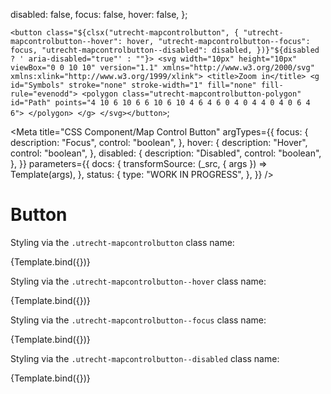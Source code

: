 <!--
@license EUPL-1.2
Copyright (c) 2021 Gemeente Utrecht
Copyright (c) 2021 Robbert Broersma
-->



  disabled: false,
  focus: false,
  hover: false,
};

  `<button class="${clsx("utrecht-mapcontrolbutton", {
    "utrecht-mapcontrolbutton--hover": hover,
    "utrecht-mapcontrolbutton--focus": focus,
    "utrecht-mapcontrolbutton--disabled": disabled,
  })}"${disabled ? ' aria-disabled="true"' : ""}>
      <svg width="10px" height="10px" viewBox="0 0 10 10" version="1.1" xmlns="http://www.w3.org/2000/svg" xmlns:xlink="http://www.w3.org/1999/xlink">
        <title>Zoom in</title>
        <g id="Symbols" stroke="none" stroke-width="1" fill="none" fill-rule="evenodd">
          <polygon class="utrecht-mapcontrolbutton-polygon" id="Path" points="4 10 6 10 6 6 10 6 10 4 6 4 6 0 4 0 4 4 0 4 0 6 4 6">
          </polygon>
        </g>
      </svg></button>`;

<!--<a class="leaflet-control-zoom-in" href="#" title="Zoom in" role="button" aria-label="Zoom in">+</a>
<a class="leaflet-control-zoom-out" href="#" title="Zoom out" role="button" aria-label="Zoom out">−</a>-->

<Meta
  title="CSS Component/Map Control Button"
  argTypes={{
    focus: {
      description: "Focus",
      control: "boolean",
    },
    hover: {
      description: "Hover",
      control: "boolean",
    },
    disabled: {
      description: "Disabled",
      control: "boolean",
    },
  }}
  parameters={{
    docs: {
      transformSource: (_src, { args }) => Template(args),
    },
    status: {
      type: "WORK IN PROGRESS",
    },
  }}
/>

# Button

Styling via the `.utrecht-mapcontrolbutton` class name:

<Canvas>
  <Story
    name="Map Control Button"
    args={{
      ...defaultArgs,
    }}
  >
    {Template.bind({})}
  </Story>
</Canvas>

<ArgsTable story="Map Control Button" />

Styling via the `.utrecht-mapcontrolbutton--hover` class name:

<Canvas>
  <Story
    name="Map Control Button hover"
    args={{ hover: true }}
    parameters={{
      docs: {
        source: {
          state: "closed",
        },
      },
    }}
  >
    {Template.bind({})}
  </Story>
</Canvas>

Styling via the `.utrecht-mapcontrolbutton--focus` class name:

<Canvas>
  <Story
    name="Map Control Button focus"
    args={{ focus: true }}
    parameters={{
      docs: {
        source: {
          state: "closed",
        },
      },
    }}
  >
    {Template.bind({})}
  </Story>
</Canvas>

Styling via the `.utrecht-mapcontrolbutton--disabled` class name:

<Canvas>
  <Story
    name="Map Control Button disabled"
    args={{ disabled: true }}
    parameters={{
      docs: {
        source: {
          state: "closed",
        },
      },
    }}
  >
    {Template.bind({})}
  </Story>
</Canvas>
